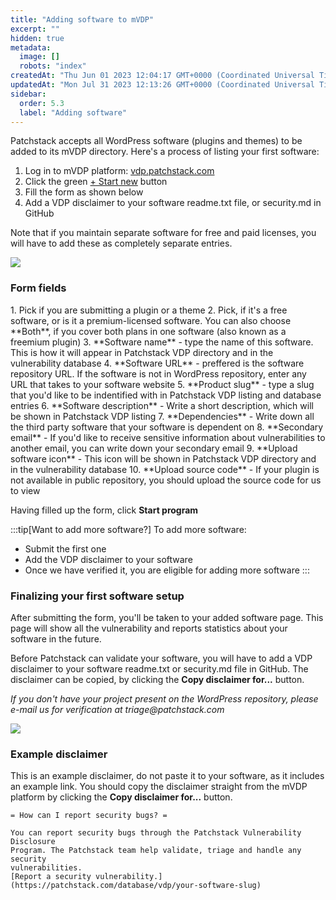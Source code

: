 ```yaml
---
title: "Adding software to mVDP"
excerpt: ""
hidden: true
metadata: 
  image: []
  robots: "index"
createdAt: "Thu Jun 01 2023 12:04:17 GMT+0000 (Coordinated Universal Time)"
updatedAt: "Mon Jul 31 2023 12:13:26 GMT+0000 (Coordinated Universal Time)"
sidebar:
  order: 5.3
  label: "Adding software"
---
```


Patchstack accepts all WordPress software (plugins and themes) to be added to its mVDP directory.
Here's a process of listing your first software:
<Steps>
1. Log in to mVDP platform: <a href="https://vdp.patchstack.com" target="_blank">vdp.patchstack.com</a>
2. Click the green <a href="https://vdp.patchstack.com/start-program" target="_blank">+ Start new</a> button
3. Fill the form as shown below
4. Add a VDP disclaimer to your software readme.txt file, or security.md in GitHub
</Steps>

Note that if you maintain separate software for free and paid licenses, you will have to add these as completely separate entries.

![](@images/mvdp-add-program.png)

### Form fields
<Steps>
1. Pick if you are submitting a plugin or a theme
2. Pick, if it's a free software, or is it a premium-licensed software. You can also choose **Both**, if you cover both plans in one software (also known as a freemium plugin)
3. **Software name** - type the name of this software. This is how it will appear in Patchstack VDP directory and in the vulnerability database
4. **Software URL** - preffered is the software repository URL. If the software is not in WordPress repository, enter any URL that takes to your software website
5. **Product slug** - type a slug that you'd like to be indentified with in Patchstack VDP listing and database entries
6. **Software description** - Write a short description, which will be shown in Patchstack VDP listing
7. **Dependencies** - Write down all the third party software that your software is dependent on
8. **Secondary email** - If you'd like to receive sensitive information about vulnerabilities to another email, you can write down your secondary email
9. **Upload software icon** - This icon will be shown in Patchstack VDP directory and in the vulnerability database
10. **Upload source code** - If your plugin is not available in public repository, you should upload the source code for us to view
</Steps>

Having filled up the form, click **Start program**

:::tip[Want to add more software?]
To add more software:
- Submit the first one
- Add the VDP disclaimer to your software
- Once we have verified it, you are eligible for adding more software
:::


### Finalizing your first software setup

After submitting the form, you'll be taken to your added software page. This page will show all the vulnerability and reports statistics about your software in the future.

Before Patchstack can validate your software, you will have to add a VDP disclaimer to your software readme.txt or security.md file in GitHub. The disclaimer can be copied, by clicking the **Copy disclaimer for...** button.

_If you don't have your project present on the WordPress repository, please e-mail us for verification at triage@patchstack.com_

![](@images/mvdp-first-software.png)

### Example disclaimer
This is an example disclaimer, do not paste it to your software, as it includes an example link.
You should copy the disclaimer straight from the mVDP platform by clicking the **Copy disclaimer for...** button.

```
= How can I report security bugs? =

You can report security bugs through the Patchstack Vulnerability Disclosure 
Program. The Patchstack team help validate, triage and handle any security 
vulnerabilities. 
[Report a security vulnerability.](https://patchstack.com/database/vdp/your-software-slug) 
```






